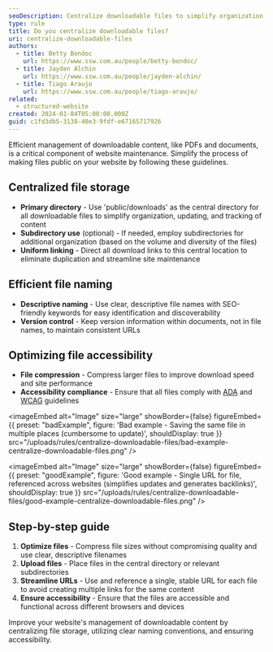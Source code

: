 ```yaml
---
seoDescription: Centralize downloadable files to simplify organization, updating, and tracking of content while improving website performance and accessibility.
type: rule
title: Do you centralize downloadable files?
uri: centralize-downloadable-files
authors:
  - title: Betty Bondoc
    url: https://www.ssw.com.au/people/betty-bondoc/
  - title: Jayden Alchin
    url: https://www.ssw.com.au/people/jayden-alchin/
  - title: Tiago Araujo
    url: https://www.ssw.com.au/people/tiago-araujo/
related:
  - structured-website
created: 2024-01-04T05:00:00.000Z
guid: c1fd3db5-3138-40e3-9fdf-e67165717926
---
```


Efficient management of downloadable content, like PDFs and documents, is a critical component of website maintenance. Simplify the process of making files public on your website by following these guidelines.
## Centralized file storage

* **Primary directory** - Use 'public/downloads' as the central directory for all downloadable files to simplify organization, updating, and tracking of content
* **Subdirectory use** (optional) - If needed, employ subdirectories for additional organization (based on the volume and diversity of the files)
* **Uniform linking** - Direct all download links to this central location to eliminate duplication and streamline site maintenance

## Efficient file naming

* **Descriptive naming** - Use clear, descriptive file names with SEO-friendly keywords for easy identification and discoverability
* **Version control** - Keep version information within documents, not in file names, to maintain consistent URLs

## Optimizing file accessibility

* **File compression** - Compress larger files to improve download speed and site performance
* **Accessibility compliance** - Ensure that all files comply with [ADA](https://www.ada.gov/resources/web-guidance/) and [WCAG](https://www.w3.org/TR/WCAG21/) guidelines

<imageEmbed
  alt="Image"
  size="large"
  showBorder={false}
  figureEmbed={{
    preset: "badExample",
    figure: 'Bad example - Saving the same file in multiple places (cumbersome to update)',
    shouldDisplay: true
  }}
  src="/uploads/rules/centralize-downloadable-files/bad-example-centralize-downloadable-files.png"
/>

<imageEmbed
  alt="Image"
  size="large"
  showBorder={false}
  figureEmbed={{
    preset: "goodExample",
    figure: 'Good example - Single URL for file, referenced across websites (simplifies updates and generates backlinks)',
    shouldDisplay: true
  }}
  src="/uploads/rules/centralize-downloadable-files/good-example-centralize-downloadable-files.png"
/>

## Step-by-step guide

1. **Optimize files** - Compress file sizes without compromising quality and use clear, descriptive filenames
2. **Upload files** - Place files in the central directory or relevant subdirectories
3. **Streamline URLs** - Use and reference a single, stable URL for each file to avoid creating multiple links for the same content
4. **Ensure accessibility** - Ensure that the files are accessible and functional across different browsers and devices

Improve your website's management of downloadable content by centralizing file storage, utilizing clear naming conventions, and ensuring accessibility.